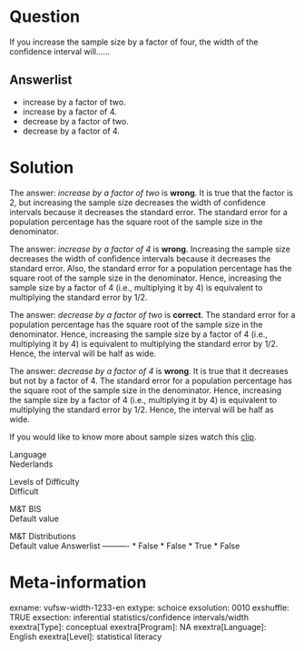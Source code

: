 Question
========
If you increase the sample size by a factor of four, the width of the
confidence interval will......

Answerlist
----------
* increase by a factor of two.
* increase by a factor of 4.
* decrease by a factor of two.
* decrease by a factor of 4.

Solution
========





The answer: *increase by a factor of two *is **wrong**. It is true that
the factor is 2, but increasing the sample size decreases the width of
confidence intervals because it decreases the standard error. The
standard error for a population percentage has the square root of the
sample size in the denominator.  
  
The answer: *increase by a factor of 4* is **wrong**. Increasing the
sample size decreases the width of confidence intervals because it
decreases the standard error. Also, the standard error for a population
percentage has the square root of the sample size in the denominator.
Hence, increasing the sample size by a factor of 4 (i.e., multiplying it
by 4) is equivalent to multiplying the standard error by 1/2.  
  
The answer: *decrease by a factor of two* is **correct**. The standard
error for a population percentage has the square root of the sample size
in the denominator. Hence, increasing the sample size by a factor of 4
(i.e., multiplying it by 4) is equivalent to multiplying the standard
error by 1/2. Hence, the interval will be half as wide.  
  
The answer: *decrease by a factor of 4* is **wrong**. It is true that it
decreases but not by a factor of 4. The standard error for a population
percentage has the square root of the sample size in the denominator.
Hence, increasing the sample size by a factor of 4 (i.e., multiplying it
by 4) is equivalent to multiplying the standard error by 1/2. Hence, the
interval will be half as wide.  
  
If you would like to know more about sample sizes watch this
[clip](https://www.youtube.com/watch?v=QHzMPzHQgEg&index=9&list=PLyLpEs0x9BnmPTE2RRRJW058Nf7R_2xQa).





Language  
Nederlands

Levels of Difficulty  
Difficult

M&T BIS  
Default value

M&T Distributions  
Default value
Answerlist
----------
* False
* False
* True
* False

Meta-information
================
exname: vufsw-width-1233-en
extype: schoice
exsolution: 0010
exshuffle: TRUE
exsection: inferential statistics/confidence intervals/width
exextra[Type]: conceptual
exextra[Program]: NA
exextra[Language]: English
exextra[Level]: statistical literacy

